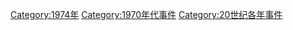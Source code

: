 [[Category:1974年|Category:1974年]]
[[Category:1970年代事件|Category:1970年代事件]]
[[Category:20世纪各年事件|Category:20世纪各年事件]]